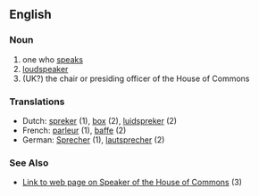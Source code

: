 ==English==
===Noun===
# one who [[to speak|speak]]s
# [[loudspeaker]]
#(UK?) the chair or presiding officer of the House of Commons

===Translations===
* Dutch: [[spreker]] (1), [[box]] (2), [[luidspreker]] (2)
* French: [[parleur]] (1), [[baffe]] (2)
* German: [[Sprecher]] (1), [[lautsprecher]] (2)

===See Also===
*[http://www.parliament.uk/works/speaker.cfm Link to web page on Speaker of the House of Commons] (3)